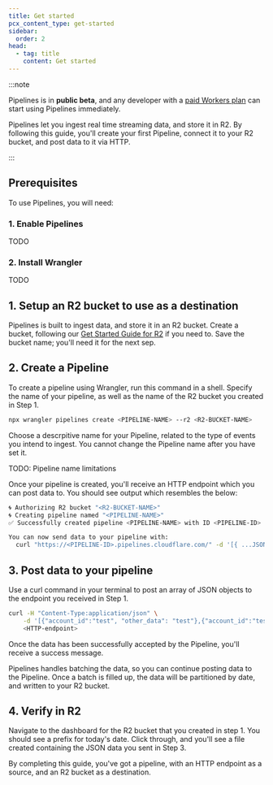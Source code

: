 ```yaml
---
title: Get started
pcx_content_type: get-started
sidebar:
  order: 2
head:
  - tag: title
    content: Get started
---
```



:::note

Pipelines is in **public beta**, and any developer with a [paid Workers plan](/workers/platform/pricing/#workers) can start using Pipelines immediately.

Pipelines let you ingest real time streaming data, and store it in R2. By following this guide, you'll create your first Pipeline, connect it to your R2 bucket, and post data to it via HTTP.

:::

## Prerequisites

To use Pipelines, you will need:

<Render file="prereqs" product="workers" />

### 1. Enable Pipelines

TODO

### 2. Install Wrangler
TODO

## 1. Setup an R2 bucket to use as a destination
Pipelines is built to ingest data, and store it in an R2 bucket. Create a bucket, following our [Get Started Guide for R2](https://developers.cloudflare.com/r2/get-started/) if you need to. Save the bucket name; you'll need it for the next sep.

## 2. Create a Pipeline
To create a pipeline using Wrangler, run this command in a shell. Specify the name of your pipeline, as well as the name of the R2 bucket you created in Step 1.

```sh
npx wrangler pipelines create <PIPELINE-NAME> --r2 <R2-BUCKET-NAME>
```

Choose a descrpitive name for your Pipeline, related to the type of events you intend to ingest. You cannot change the Pipeline name after you have set it.

TODO: Pipeline name limitations

Once your pipeline is created, you'll receive an HTTP endpoint which you can post data to. You should see output which resembles the below:

```sh
🌀 Authorizing R2 bucket "<R2-BUCKET-NAME>"
🌀 Creating pipeline named "<PIPELINE-NAME>"
✅ Successfully created pipeline <PIPELINE-NAME> with ID <PIPELINE-ID>

You can now send data to your pipeline with:
  curl "https://<PIPELINE-ID>.pipelines.cloudflare.com/" -d '[{ ...JSON_DATA... }]'
```

## 3. Post data to your pipeline

Use a curl command in your terminal to post an array of JSON objects to the endpoint you received in Step 1.

```sh
curl -H "Content-Type:application/json" \
    -d '[{"account_id":"test", "other_data": "test"},{"account_id":"test","other_data": "test2"}]' \
    <HTTP-endpoint>
```

Once the data has been successfully accepted by the Pipeline, you'll receive a success message.

Pipelines handles batching the data, so you can continue posting data to the Pipeline. Once a batch is filled up, the data will be partitioned by date, and written to your R2 bucket.

## 4. Verify in R2
Navigate to the dashboard for the R2 bucket that you created in step 1. You should see a prefix for today's date. Click through, and you'll see a file created containing the JSON data you sent in Step 3.

By completing this guide, you've got a pipeline, with an HTTP endpoint as a source, and an R2 bucket as a destination.